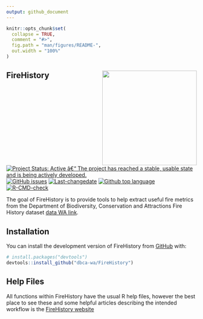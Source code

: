 ```yaml
---
output: github_document
---
```


<!-- README.md is generated from README.Rmd. Please edit that file -->

```r
knitr::opts_chunk$set(
  collapse = TRUE,
  comment = "#>",
  fig.path = "man/figures/README-",
  out.width = "100%"
)
```

## FireHistory <img src='man/figures/FireHistory.png' align="right" height="250" />

<!-- badges: start -->
[![Project Status: Active â€“ The project has reached a stable, usable state and is being actively developed.](https://www.repostatus.org/badges/latest/active.svg)](https://www.repostatus.org/#active)
[![GitHub issues](https://img.shields.io/github/issues/dbca-wa/FireHistory.svg?style=popout)](https://github.com/dbca-wa/FireHistory/issues/)
[![Last-changedate](https://img.shields.io/github/last-commit/dbca-wa/FireHistory.svg)](https://github.com/dbca-wa/FireHistory/commits/master)
[![Github top language](https://img.shields.io/github/languages/top/dbca-wa/FireHistory.svg)](https://github.com/dbca-wa/FireHistory/)
[![R-CMD-check](https://github.com/dbca-wa/dbca-wa/FireHistory/R-CMD-check/badge.svg)](https://github.com/dbca-wa/FireHistory/actions)
<!-- badges: end -->

The goal of FireHistory is to provide tools to help extract useful fire metrics 
from the Department of Biodiversity, Conservation and Attractions Fire History 
dataset [data WA link](https://catalogue.data.wa.gov.au/dataset/dbca-fire-history).

## Installation

You can install the development version of FireHistory from [GitHub](https://github.com/) with:

``` r
# install.packages("devtools")
devtools::install_github("dbca-wa/FireHistory")
```

## Help Files

All functions within FireHistory have the usual R help files, however the best place to see these and some helpful articles describing the intended workflow is the [FireHistory website](https://dbca-wa.github.io/FireHistory/index.html)
